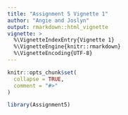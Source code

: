 ```yaml
---
title: "Assignment 5 Vignette 1"
author: "Angie and Joslyn"
output: rmarkdown::html_vignette
vignette: >
  %\VignetteIndexEntry{Vignette 1}
  %\VignetteEngine{knitr::rmarkdown}
  %\VignetteEncoding{UTF-8}
---
```


```r
knitr::opts_chunk$set(
  collapse = TRUE,
  comment = "#>"
)
```

```r
library(Assignment5)
```
